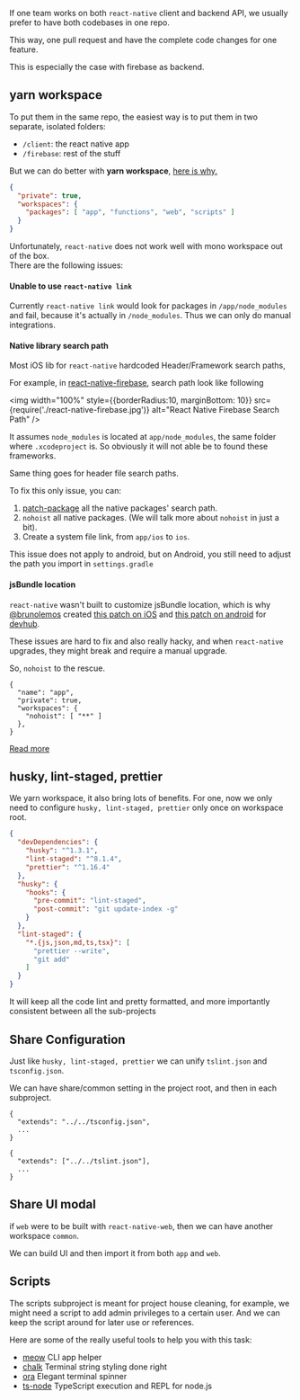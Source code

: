 If one team works on both `react-native` client and backend API, 
we usually prefer to have both codebases in one repo. 

This way, one pull request and have the complete code changes for one feature.

This is especially the case with firebase as backend.

## yarn workspace

To put them in the same repo, the easiest way is to put them in two separate, isolated folders:

- `/client`: the react native app 
- `/firebase`: rest of the stuff

But we can do better with **yarn workspace**, [here is why.](https://yarnpkg.com/en/docs/workspaces#toc-why-would-you-want-to-do-this)

```json
{
  "private": true,
  "workspaces": {
    "packages": [ "app", "functions", "web", "scripts" ]
  }
}  
```

Unfortunately, `react-native` does not work well with mono workspace out of the box.    
There are the following issues:

####  Unable to use `react-native link`

Currently `react-native link` would look for packages in `/app/node_modules` and fail,
because it's actually in `/node_modules`.
Thus we can only do manual integrations.

#### Native library search path

Most iOS lib for `react-native` hardcoded Header/Framework search paths,

For example, in [react-native-firebase](https://github.com/invertase/react-native-firebase), search path look like following

<img width="100%" style={{borderRadius:10, marginBottom: 10}} src={require('./react-native-firebase.jpg')} alt="React Native Firebase Search Path" />

It assumes `node_modules` is located at `app/node_modules`, the same folder where `.xcodeproject` is. So obviously it will not able be to found these frameworks.

Same thing goes for header file search paths.

To fix this only issue, you can:

1. [patch-package](https://github.com/ds300/patch-package) all the native packages' search path.
1. `nohoist` all native packages. (We will talk more about `nohoist` in just a bit).
1. Create a system file link, from `app/ios` to `ios`.

This issue does not apply to android, but on Android, you still need to adjust the path you import in `settings.gradle` 

#### jsBundle location

`react-native` wasn't built to customize jsBundle location, which is why [@brunolemos](https://twitter.com/brunolemos) created [this patch on iOS](https://github.com/devhubapp/devhub/blob/cf8f287d160ae863b5b0415aea6d9be5ee5e6dc9/patches/react-native%2B0.57.4.patch) and [this patch on android](https://github.com/devhubapp/devhub/commit/c51ec020ce6858010513c294148d9fd5d8b0373e) for [devhub](https://devhubapp.com).


These issues are hard to fix and also really hacky, and when `react-native` upgrades, they might break and require a manual upgrade.

So, `nohoist` to the rescue. 

```json{5}
{
  "name": "app",
  "private": true,
  "workspaces": {
    "nohoist": [ "**" ]
  },
}
```

[Read more](https://yarnpkg.com/blog/2018/02/15/nohoist/)

## husky, lint-staged, prettier

We yarn workspace, it also bring lots of benefits. 
For one, now we only need to configure `husky, lint-staged, prettier` only once on workspace root.

```json
{
  "devDependencies": {
    "husky": "^1.3.1",
    "lint-staged": "^8.1.4",
    "prettier": "^1.16.4"
  },
  "husky": {
    "hooks": {
      "pre-commit": "lint-staged",
      "post-commit": "git update-index -g"
    }
  },
  "lint-staged": {
    "*.{js,json,md,ts,tsx}": [
      "prettier --write",
      "git add"
    ]
  }
}
```

It will keep all the code lint and pretty formatted, and more importantly consistent between all the sub-projects

## Share Configuration

Just like `husky, lint-staged, prettier` we can unify `tslint.json` and `tsconfig.json`.

We can have share/common setting in the project root, and then in each subproject.

```json{1}
{
  "extends": "../../tsconfig.json",
  ...
}
```

```json{1}
{
  "extends": ["../../tslint.json"],
  ...
}
```

## Share UI modal

if `web` were to be built with `react-native-web`, then we can have another workspace `common`.

We can build UI and then import it from both `app` and `web`.

## Scripts

The scripts subproject is meant for project house cleaning,
for example, we might need a script to add admin privileges to a certain user.
And we can keep the script around for later use or references.

Here are some of the really useful tools to help you with this task:

- [meow](https://github.com/sindresorhus/meow) CLI app helper
- [chalk](https://github.com/chalk/chalk) Terminal string styling done right
- [ora](https://github.com/sindresorhus/ora) Elegant terminal spinner
- [ts-node](https://github.com/TypeStrong/ts-node) TypeScript execution and REPL for node.js